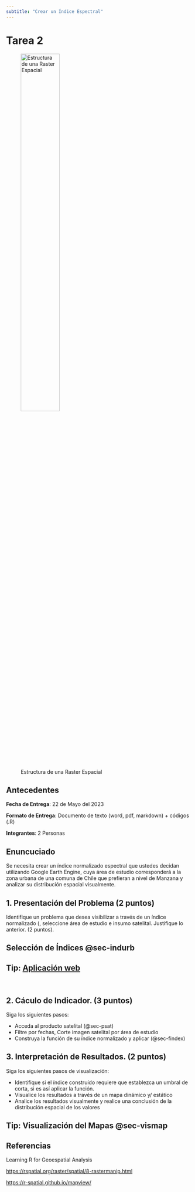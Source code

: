 ```yaml
---
subtitle: "Crear un Índice Espectral"
---
```



# Tarea 2 {.unnumbered}


![Estructura de una Raster Espacial](imagenes/Matrix-Raster.png){width="50%" fig-aling=center}

## Antecedentes

**Fecha de Entrega**: 22 de Mayo del 2023

**Formato de Entrega**: Documento de texto (word, pdf, markdown) + códigos (.R)

**Integrantes**: 2 Personas


## Enuncuciado

Se necesita crear un índice normalizado espectral que ustedes decidan utilizando Google Earth Engine, cuya área de estudio corresponderá a la zona urbana de una comuna de Chile que prefieran a nivel de Manzana y analizar su distribución espacial visualmente.

## 1. Presentación del Problema  (2 puntos)

Identifique un problema que desea visibilizar a través de un índice normalizado (, seleccione área de estudio e insumo satelital. Justifique lo anterior. (2 puntos). 

::: {.callout-tip}
## Selección de Índices @sec-indurb
:::

::: {.callout-tip}
## Tip: [Aplicación web](https://davemlz-espectro-espectro-91350i.streamlit.app)
:::
<br>

## 2. Cáculo de Indicador.  (3 puntos)

Siga los siguientes pasos:

- Acceda al producto satelital (@sec-psat)
- Filtre por fechas, Corte imagen satelital por área de estudio
- Construya la función de su índice normalizado y aplicar (@sec-findex)



## 3. Interpretación de Resultados. (2 puntos)

Siga los siguientes pasos de visualización:

- Identifique si el índice construído requiere que establezca un umbral de corta, si es así aplicar la función.
- Visualice los resultados a través de un mapa dinámico y/ estático
- Analice los resultados visualmente y realice una conclusión de la distribución espacial de los valores 

::: {.callout-tip}
## Tip: Visualización del Mapas @sec-vismap
:::





## Referencias

Learning R for Geoespatial Analysis

[https://rspatial.org/raster/spatial/8-rastermanip.html](https://rspatial.org/raster/spatial/8-rastermanip.html)

[https://r-spatial.github.io/mapview/](https://r-spatial.github.io/mapview/)

<br>
